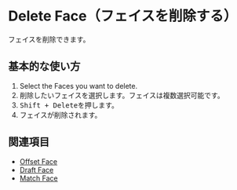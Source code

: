 
# Delete Face（フェイスを削除する）

<Reference shortcut="Shift + Delete" command="Delete Face" button="" />

フェイスを削除できます。

## 基本的な使い方

1. Select the Faces you want to delete.
1. 削除したいフェイスを選択します。フェイスは複数選択可能です。
2. <kbd>Shift + Delete</kbd>を押します。
3. フェイスが削除されます。

## 関連項目
- [Offset Face](offset-face)
- [Draft Face](draft-face)
- [Match Face](match-face)